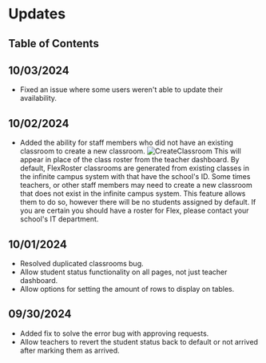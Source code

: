 
# Updates

## Table of Contents

## 10/03/2024

- Fixed an issue where some users weren't able to update their availability.

## 10/02/2024

- Added the ability for staff members who did not have an existing classroom to create a new classroom.
  ![CreateClassroom](https://github.com/biohackerellie/images/blob/main/apps/flexroster/CreateClassroom.png?raw=true)
  This will appear in place of the class roster from the teacher dashboard.
  <Callout type="info">
    By default, FlexRoster classrooms are generated from existing classes in the
    infinite campus system with that have the school's ID. Some times teachers,
    or other staff members may need to create a new classroom that does not
    exist in the infinite campus system. This feature allows them to do so,
    however there will be no students assigned by default. If you are certain
    you should have a roster for Flex, please contact your school's IT
    department.
  </Callout>

## 10/01/2024

- Resolved duplicated classrooms bug.
- Allow student status functionality on all pages, not just teacher dashboard.
- Allow options for setting the amount of rows to display on tables.

## 09/30/2024

- Added fix to solve the error bug with approving requests.
- Allow teachers to revert the student status back to default or not arrived after marking them as arrived.
